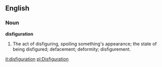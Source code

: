 ==English==

===Noun===

'''disfiguration'''

#The act of disfiguring, spoiling something's appearance; the state of being disfigured; defacement; deformity; disfigurement.

[[it:disfiguration]]
[[pl:Disfiguration]]